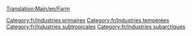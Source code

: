[[Translation:Main/en/Farm]]{{en/-}}
{{Template:Industries/Fr
|image=Farm.png
|nom=Ferme
|climats=[[Main/en/Climat/Fr#Tempéré|Tempéré]], [[Main/en/Climat/Fr#Subarctique|Subarctique]], [[Main/en/Climat/Fr#Subtropical|Subtropical]]
|accepte=Rien
|produit=[[Main/fr/Céréales|Céréales]], [[Main/fr/Bétail|Bétail]], [[Main/fr/Blé|Blé]], [[Main/fr/Maïs|Maïs]] (climat subtropical seulement)
|notes=&nbsp;
* Entourée de terres agricoles dans une vaste zone. Cette zone coûte davantage pour y construire, mais le faire n'affecte pas la production
* Les maisons acceptent 1/8ème de passager chacune - donc plusieurs fermes dans une petite zone peuvent accepter des passagers
}}
[[Category:fr/Industries primaires]]
[[Category:fr/Industries tempérées]]
[[Category:fr/Industries subtropicales]]
[[Category:fr/Industries subarctiques]]